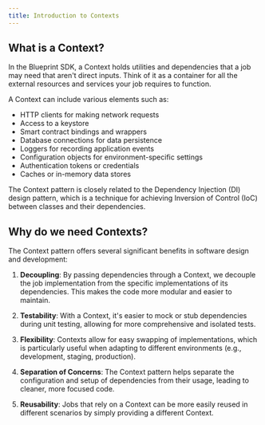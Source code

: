 ```yaml
---
title: Introduction to Contexts
---
```


## What is a Context?

In the Blueprint SDK, a Context holds utilities and dependencies that a job may need that aren't direct inputs. Think of it as a container for all the external resources and services your job requires to function.

A Context can include various elements such as:

- HTTP clients for making network requests
- Access to a keystore
- Smart contract bindings and wrappers
- Database connections for data persistence
- Loggers for recording application events
- Configuration objects for environment-specific settings
- Authentication tokens or credentials
- Caches or in-memory data stores

The Context pattern is closely related to the Dependency Injection (DI) design pattern, which is a technique for achieving Inversion of Control (IoC) between classes and their dependencies.

## Why do we need Contexts?

The Context pattern offers several significant benefits in software design and development:

1. **Decoupling**: By passing dependencies through a Context, we decouple the job implementation from the specific implementations of its dependencies. This makes the code more modular and easier to maintain.

2. **Testability**: With a Context, it's easier to mock or stub dependencies during unit testing, allowing for more comprehensive and isolated tests.

3. **Flexibility**: Contexts allow for easy swapping of implementations, which is particularly useful when adapting to different environments (e.g., development, staging, production).

4. **Separation of Concerns**: The Context pattern helps separate the configuration and setup of dependencies from their usage, leading to cleaner, more focused code.

5. **Reusability**: Jobs that rely on a Context can be more easily reused in different scenarios by simply providing a different Context.
